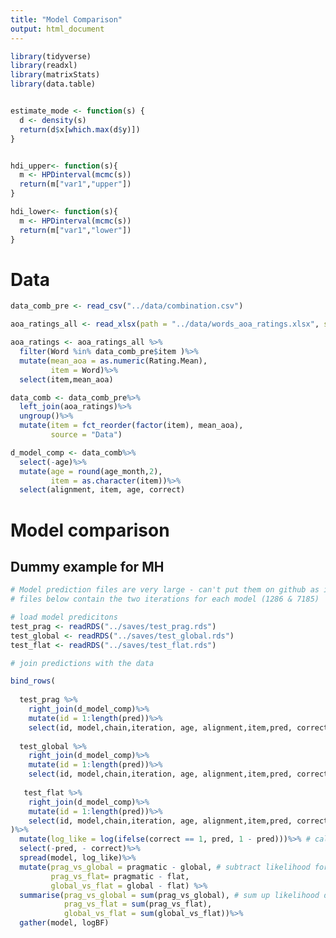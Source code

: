 ```yaml
---
title: "Model Comparison"
output: html_document
---
```


```r
library(tidyverse)
library(readxl)
library(matrixStats)
library(data.table)


estimate_mode <- function(s) {
  d <- density(s)
  return(d$x[which.max(d$y)])
}


hdi_upper<- function(s){
  m <- HPDinterval(mcmc(s))
  return(m["var1","upper"])
}

hdi_lower<- function(s){
  m <- HPDinterval(mcmc(s))
  return(m["var1","lower"])
}
```
# Data 

```r
data_comb_pre <- read_csv("../data/combination.csv") 

aoa_ratings_all <- read_xlsx(path = "../data/words_aoa_ratings.xlsx", sheet = 1)

aoa_ratings <- aoa_ratings_all %>%
  filter(Word %in% data_comb_pre$item )%>%
  mutate(mean_aoa = as.numeric(Rating.Mean),
         item = Word)%>%
  select(item,mean_aoa)

data_comb <- data_comb_pre%>%
  left_join(aoa_ratings)%>%
  ungroup()%>%
  mutate(item = fct_reorder(factor(item), mean_aoa), 
         source = "Data")

d_model_comp <- data_comb%>%
  select(-age)%>%
  mutate(age = round(age_month,2),
         item = as.character(item))%>%
  select(alignment, item, age, correct)

```

# Model comparison

## Dummy example for MH

```r
# Model prediction files are very large - can't put them on github as is 
# files below contain the two iterations for each model (1286 & 7185)

# load model predicitons
test_prag <- readRDS("../saves/test_prag.rds")
test_global <- readRDS("../saves/test_global.rds")
test_flat <- readRDS("../saves/test_flat.rds")

# join predictions with the data 

bind_rows(
  
  test_prag %>%
    right_join(d_model_comp)%>%
    mutate(id = 1:length(pred))%>%
    select(id, model,chain,iteration, age, alignment,item,pred, correct),
   
  test_global %>%
    right_join(d_model_comp)%>%
    mutate(id = 1:length(pred))%>%
    select(id, model,chain,iteration, age, alignment,item,pred, correct),
  
   test_flat %>%
    right_join(d_model_comp)%>%
    mutate(id = 1:length(pred))%>%
    select(id, model,chain,iteration, age, alignment,item,pred, correct)
)%>%
  mutate(log_like = log(ifelse(correct == 1, pred, 1 - pred)))%>% # calculate log likelihood
  select(-pred, - correct)%>%
  spread(model, log_like)%>%
  mutate(prag_vs_global = pragmatic - global, # subtract likelihood for each predictions and model
         prag_vs_flat= pragmatic - flat,
         global_vs_flat = global - flat) %>%
  summarise(prag_vs_global = sum(prag_vs_global), # sum up likelihood difference to get log Bayes factor
            prag_vs_flat = sum(prag_vs_flat),
            global_vs_flat = sum(global_vs_flat))%>%
  gather(model, logBF)


```




